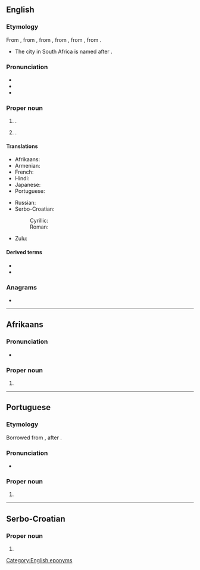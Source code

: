 ==English==
{{wikipedia|lang=en|dab=Durban (disambiguation)|Durban}}
{{slim-wikipedia|lang=en}}

===Etymology===
From {{m|en|D'Urban}}, from {{der|en|fr|d'Urbain}}, from {{m|fr|Urbain}}, from {{der|en|la|Urbanus}}, from {{m|la|urbanis}}, from {{m|la|urbs}}.
* The city in South Africa is named after {{w|lang=en|Benjamin D'Urban}}.

===Pronunciation===
* {{IPA|en|/dɜː.bən/}}
* {{audio|en|LL-Q1860 (eng)-Vealhurl-Durban.wav|Audio (Southern England)}}
* {{rhymes|en|ɜː(ɹ)bən}}

===Proper noun===
{{en-proper noun|~}}

# {{place|en|city/and/seaport|p/KwaZulu-Natal|Republic of|c/South Africa}}.
# {{lb|en|countable}} {{surname|en}}.
#: {{syn|en|D'Urban|d'Urban|dUrban}}

====Translations====
{{trans-top|city in South Africa}}
* Afrikaans: {{t|af|Durban}}
* Armenian: {{t+|hy|Դուրբան}}
* French: {{t+|fr|Durban}}
* Hindi: {{t-needed|hi}}
* Japanese: {{t|ja|ダーバン|tr=Dāban|sc=Jpan}}
* Portuguese: {{t|pt|Durban|f}}
{{trans-mid}}
* Russian: {{t|ru|Ду́рбан|m}}
* Serbo-Croatian:
*: Cyrillic: {{t|sh|Дурбан|m|sc=Cyrl}}
*: Roman: {{t|sh|Durban|m}}
* Zulu: {{t|zu|eThekwini}}
{{trans-bottom}}

====Derived terms====
* {{l|en|Durbanite}}
* {{l|en|Durban poison}}

===Anagrams===
* {{anagrams|en|a=abdnru|Dunbar|dun-bar}}

[[Category:English eponyms]]

----

==Afrikaans==

===Pronunciation===
* {{audio|af|LL-Q14196 (afr)-Oesjaar-Durban.wav|Audio}}

===Proper noun===
{{head|af|proper noun}}

# {{place|af|city|c/South Africa|t=Durban}}

----

==Portuguese==

===Etymology===
Borrowed from {{bor|pt|en|Durban}}, after {{w|Sir Benjamin D'Urban}}.

===Pronunciation===
* {{a|Brazil}} {{IPA|pt|/duʁ.ˈbɐ̃/}}

===Proper noun===
{{pt-proper noun|f}}

# {{place|pt|city|c/South Africa|t=Durban}}

----

==Serbo-Croatian==
{{wikipedia|lang=sh}}

===Proper noun===
{{sh-proper noun|g=m}}

# {{place|sh|city|c/South Africa|t=Durban}}